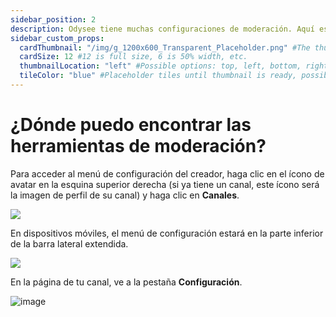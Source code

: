 ```yaml
---
sidebar_position: 2
description: Odysee tiene muchas configuraciones de moderación. Aquí es donde puede encontrarlos.
sidebar_custom_props:
  cardThumbnail: "/img/g_1200x600_Transparent_Placeholder.png" #The thumbnail on the category card.
  cardSize: 12 #12 is full size, 6 is 50% width, etc.
  thumbnailLocation: "left" #Possible options: top, left, bottom, right, none
  tileColor: "blue" #Placeholder tiles until thumbnail is ready, possible options: blue, cream, darkpurple, lightpurple, mauve, orange, pink, none
---
```


# ¿Dónde puedo encontrar las herramientas de moderación?

Para acceder al menú de configuración del creador, haga clic en el ícono de avatar en la esquina superior derecha (si ya tiene un canal, este ícono será la imagen de perfil de su canal) y haga clic en **Canales**.

![](/img/es/image_24.png)

En dispositivos móviles, el menú de configuración estará en la parte inferior de la barra lateral extendida.

![](/img/es/image_60.png)

En la página de tu canal, ve a la pestaña **Configuración**.

![image](https://user-images.githubusercontent.com/80921344/201973918-d2d17918-9562-468b-9ecf-73189d734612.png)